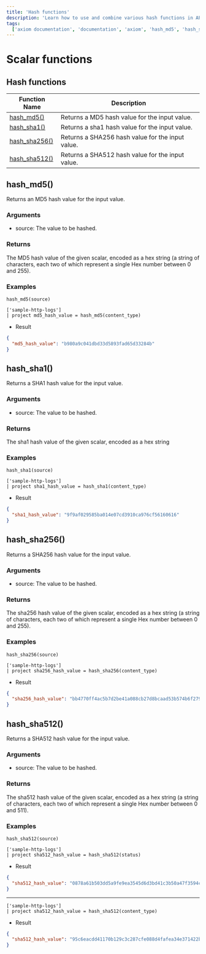 ```yaml
---
title: 'Hash functions'
description: 'Learn how to use and combine various hash functions in APL'
tags:
  ['axiom documentation', 'documentation', 'axiom', 'hash_md5', 'hash_sha1', 'hash_256()']
---
```


# Scalar functions

## Hash functions

| **Function Name**                 | **Description**                                  |
| --------------------------------- | ------------------------------------------------ |
| [hash_md5()](<#hash-md5()>)       | Returns a MD5 hash value for the input value.    |
| [hash_sha1()](<#hash-sha1()>)     | Returns a sha1 hash value for the input value.   |
| [hash_sha256()](<#hash-sha256()>) | Returns a SHA256 hash value for the input value. |
| [hash_sha512()](<#hash-sha512()>) | Returns a SHA512 hash value for the input value. |

## hash_md5()

Returns an MD5 hash value for the input value.

### Arguments

- source: The value to be hashed.

### Returns

The MD5 hash value of the given scalar, encoded as a hex string (a string of characters, each two of which represent a single Hex number between 0 and 255).

### Examples

```apl
hash_md5(source)
```

```apl
['sample-http-logs']
| project md5_hash_value = hash_md5(content_type)
```

<RunInPlayGround 
    href="https://play.axiom.co/axiom-play-qf1k/explorer?initForm=%7B%22apl%22%3A%22%5B%27sample-http-logs%27%5D%5Cn%7C%20project%20md5_hash_value%20%3D%20hash_md5%28content_type%29%22%2C%22queryOptions%22%3A%7B%22quickRange%22%3A%2230d%22%7D%7D" 
    target="_blank" 
    rel="noopener noreferrer"
/>

- Result

```json
{
  "md5_hash_value": "b980a9c041dbd33d5893fad65d33284b"
}
```

## hash_sha1()

Returns a SHA1 hash value for the input value.

### Arguments

- source: The value to be hashed.

### Returns

The sha1 hash value of the given scalar, encoded as a hex string

### Examples

```apl
hash_sha1(source)
```

```apl
['sample-http-logs']
| project sha1_hash_value = hash_sha1(content_type)
```

<RunInPlayGround 
    href="https://play.axiom.co/axiom-play-qf1k/explorer?initForm=%7B%22apl%22%3A%22%5B%27sample-http-logs%27%5D%5Cn%7C%20project%20sha1_hash_value%20%3D%20hash_sha1%28content_type%29%22%2C%22queryOptions%22%3A%7B%22quickRange%22%3A%2230d%22%7D%7D" 
    target="_blank" 
    rel="noopener noreferrer"
/>

- Result

```json
{
  "sha1_hash_value": "9f9af029585ba014e07cd3910ca976cf56160616"
}
```

## hash_sha256()

Returns a SHA256 hash value for the input value.

### Arguments

- source: The value to be hashed.

### Returns

The sha256 hash value of the given scalar, encoded as a hex string (a string of characters, each two of which represent a single Hex number between 0 and 255).

### Examples

```apl
hash_sha256(source)
```

```apl
['sample-http-logs']
| project sha256_hash_value = hash_sha256(content_type)
```

<RunInPlayGround 
    href="https://play.axiom.co/axiom-play-qf1k/explorer?initForm=%7B%22apl%22%3A%22%5B%27sample-http-logs%27%5D%5Cn%7C%20project%20sha256_hash_value%20%3D%20hash_sha256%28content_type%29%22%2C%22queryOptions%22%3A%7B%22quickRange%22%3A%2230d%22%7D%7D" 
    target="_blank" 
    rel="noopener noreferrer"
/>

- Result

```json
{
  "sha256_hash_value": "bb4770ff4ac5b7d2be41a088cb27d8bcaad53b574b6f27941e8e48e9e10fc25a"
}
```

## hash_sha512()

Returns a SHA512 hash value for the input value.

### Arguments

- source: The value to be hashed.

### Returns

The sha512 hash value of the given scalar, encoded as a hex string (a string of characters, each two of which represent a single Hex number between 0 and 511).

### Examples

```apl
hash_sha512(source)
```

```apl
['sample-http-logs']
| project sha512_hash_value = hash_sha512(status)
```

<RunInPlayGround 
    href="https://play.axiom.co/axiom-play-qf1k/explorer?initForm=%7B%22apl%22%3A%22%5B%27sample-http-logs%27%5D%5Cn%7C%20project%20sha512_hash_value%20%3D%20hash_sha512%28status%29%22%2C%22queryOptions%22%3A%7B%22quickRange%22%3A%2230d%22%7D%7D" 
    target="_blank" 
    rel="noopener noreferrer"
/>

- Result

```json
{
  "sha512_hash_value": "0878a61b503dd5a9fe9ea3545d6d3bd41c3b50a47f3594cb8bbab3e47558d68fc8fcc409cd0831e91afc4e609ef9da84e0696c50354ad86b25f2609efef6a834"
}
```
---

```apl
['sample-http-logs']
| project sha512_hash_value = hash_sha512(content_type)
```

<RunInPlayGround 
    href="https://play.axiom.co/axiom-play-qf1k/explorer?initForm=%7B%22apl%22%3A%22%5B%27sample-http-logs%27%5D%5Cn%7C%20project%20sha512_hash_value%20%3D%20hash_sha512%28content_type%29%22%2C%22queryOptions%22%3A%7B%22quickRange%22%3A%2230d%22%7D%7D" 
    target="_blank" 
    rel="noopener noreferrer"
/>

- Result

```json
{
  "sha512_hash_value": "95c6eacdd41170b129c3c287cfe088d4fafea34e371422b94eb78b9653a89d4132af33ef39dd6b3d80e18c33b21ae167ec9e9c2d820860689c647ffb725498c4"
}
```
